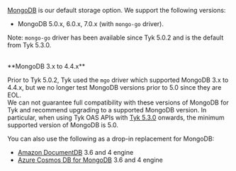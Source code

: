 ---
---

[MongoDB](https://www.mongodb.com) is our default storage option. We support the following versions:

- MongoDB 5.0.x, 6.0.x, 7.0.x (with `mongo-go` driver). 

Note: `mongo-go` driver has been available since Tyk 5.0.2 and is the default from Tyk 5.3.0.
<br />
<br />

<Note>
**MongoDB 3.x to 4.4.x**

Prior to Tyk 5.0.2, Tyk used the `mgo` driver which supported MongoDB 3.x to 4.4.x, but we no longer test MongoDB versions prior to 5.0 since they are EOL.
<br />
We can not guarantee full compatibility with these versions of MongoDB for Tyk and recommend upgrading to a supported MongoDB version. In particular, when using Tyk OAS APIs with [Tyk 5.3.0](/5.7/developer-support/release-notes/dashboard#TykOAS-v5.3.0) onwards, the minimum supported version of MongoDB is 5.0.
</Note>


You can also use the following as a drop-in replacement for MongoDB:

- [Amazon DocumentDB](https://aws.amazon.com/documentdb/) 3.6 and 4 engine
- [Azure Cosmos DB for MongoDB](https://learn.microsoft.com/en-us/azure/cosmos-db/mongodb/introduction) 3.6 and 4 engine
